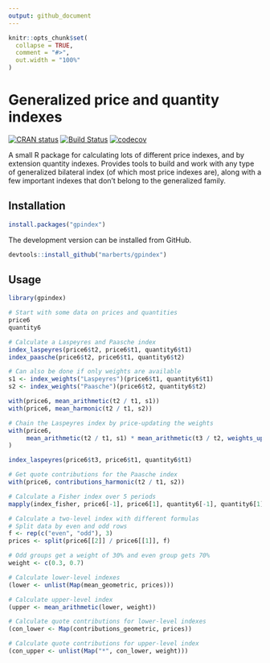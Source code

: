 ```yaml
---
output: github_document
---
```


<!-- README.md is generated from README.Rmd. Please edit that file. -->

```r
knitr::opts_chunk$set(
  collapse = TRUE,
  comment = "#>",
  out.width = "100%"
)
```

# Generalized price and quantity indexes

<!-- Badges -->
[![CRAN status](https://www.r-pkg.org/badges/version/gpindex)](https://cran.r-project.org/package=gpindex)
[![Build Status](https://travis-ci.org/marberts/gpindex.svg?branch=master)](https://travis-ci.org/marberts/gpindex)
[![codecov](https://codecov.io/gh/marberts/gpindex/branch/master/graph/badge.svg)](https://codecov.io/gh/marberts/gpindex)

A small R package for calculating lots of different price indexes, and by extension quantity indexes. Provides tools to build and work with any type of generalized bilateral index (of which most price indexes are), along with a few important indexes that don't belong to the generalized family. 

## Installation

```r
install.packages("gpindex")
```

The development version can be installed from GitHub.

```r
devtools::install_github("marberts/gpindex")
```

## Usage

```r
library(gpindex)

# Start with some data on prices and quantities
price6
quantity6

# Calculate a Laspeyres and Paasche index
index_laspeyres(price6$t2, price6$t1, quantity6$t1)
index_paasche(price6$t2, price6$t1, quantity6$t2)

# Can also be done if only weights are available
s1 <- index_weights("Laspeyres")(price6$t1, quantity6$t1)
s2 <- index_weights("Paasche")(price6$t2, quantity6$t2)

with(price6, mean_arithmetic(t2 / t1, s1))
with(price6, mean_harmonic(t2 / t1, s2))

# Chain the Laspeyres index by price-updating the weights
with(price6, 
     mean_arithmetic(t2 / t1, s1) * mean_arithmetic(t3 / t2, weights_update(t2 / t1, s1))
)

index_laspeyres(price6$t3, price6$t1, quantity6$t1)

# Get quote contributions for the Paasche index
with(price6, contributions_harmonic(t2 / t1, s2))

# Calculate a Fisher index over 5 periods
mapply(index_fisher, price6[-1], price6[1], quantity6[-1], quantity6[1])

# Calculate a two-level index with different formulas
# Split data by even and odd rows
f <- rep(c("even", "odd"), 3)
prices <- split(price6[[2]] / price6[[1]], f)

# Odd groups get a weight of 30% and even group gets 70%
weight <- c(0.3, 0.7)

# Calculate lower-level indexes
(lower <- unlist(Map(mean_geometric, prices)))

# Calculate upper-level index
(upper <- mean_arithmetic(lower, weight))

# Calculate quote contributions for lower-level indexes
(con_lower <- Map(contributions_geometric, prices))

# Calculate quote contributions for upper-level index
(con_upper <- unlist(Map("*", con_lower, weight)))
```